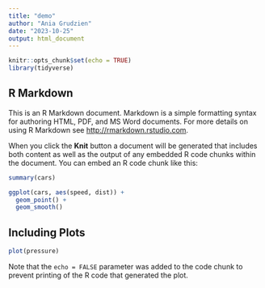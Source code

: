 ```yaml
---
title: "demo"
author: "Ania Grudzien"
date: "2023-10-25"
output: html_document
---
```


```r
knitr::opts_chunk$set(echo = TRUE)
library(tidyverse)
```

## R Markdown

This is an R Markdown document. Markdown is a simple formatting syntax for authoring HTML, PDF, and MS Word documents. For more details on using R Markdown see <http://rmarkdown.rstudio.com>.

When you click the **Knit** button a document will be generated that includes both content as well as the output of any embedded R code chunks within the document. You can embed an R code chunk like this:

```r
summary(cars)

ggplot(cars, aes(speed, dist)) +
  geom_point() +
  geom_smooth()
```

## Including Plots


```r
plot(pressure)
```

Note that the `echo = FALSE` parameter was added to the code chunk to prevent printing of the R code that generated the plot.
